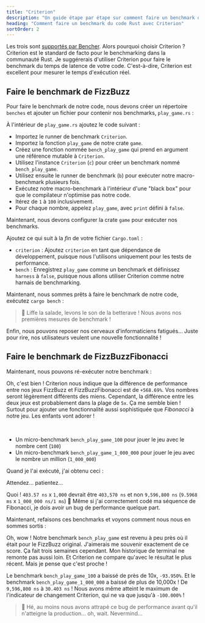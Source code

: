 ```yaml
---
title: "Criterion"
description: "Un guide étape par étape sur comment faire un benchmark du code Rust avec Criterion"
heading: "Comment faire un benchmark du code Rust avec Criterion"
sortOrder: 2
---
```



<Benchmarking />

<FizzBuzzRust />

<StepByStepRust />

<MicroVsMacro />

<BenchmarkingRust />

Les trois sont [supportés par Bencher](/docs/fr/explanation/adapters/). Alors pourquoi choisir Criterion ?
Criterion est le standard de facto pour le benchmarking dans la communauté Rust.
Je suggérerais d'utiliser Criterion pour faire le benchmark du temps de latence de votre code.
C'est-à-dire, Criterion est excellent pour mesurer le temps d'exécution réel.

<FizzBuzzRefactor />

## Faire le benchmark de FizzBuzz

Pour faire le benchmark de notre code, nous devons créer un répertoire `benches` et ajouter un fichier pour contenir nos benchmarks, `play_game.rs` :

<GameBenchesTree />

À l'intérieur de `play_game.rs` ajoutez le code suivant :

<FizzBuzzRefactorBenchesCode />

- Importez le runner de benchmark `Criterion`.
- Importez la fonction `play_game` de notre crate `game`.
- Créez une fonction nommée `bench_play_game` qui prend en argument une référence mutable à `Criterion`.
- Utilisez l'instance `Criterion` (`c`) pour créer un benchmark nommé `bench_play_game`.
- Utilisez ensuite le runner de benchmark (`b`) pour exécuter notre macro-benchmark plusieurs fois.
- Exécutez notre macro-benchmark à l'intérieur d'une "black box" pour que le compilateur n'optimise pas notre code.
- Itérez de `1` à `100` inclusivement.
- Pour chaque nombre, appelez `play_game`, avec `print` défini à `false`.

Maintenant, nous devons configurer la crate `game` pour exécuter nos benchmarks.

Ajoutez ce qui suit à la _fin_ de votre fichier `Cargo.toml` :

<GameCargoToml />

- `criterion` : Ajoutez `criterion` en tant que dépendance de développement, puisque nous l'utilisons uniquement pour les tests de performance.
- `bench` : Enregistrez `play_game` comme un benchmark et définissez `harness` à `false`, puisque nous allons utiliser Criterion comme notre harnais de benchmarking.

Maintenant, nous sommes prêts à faire le benchmark de notre code, exécutez `cargo bench` :

<BenchPlayGameOutput />

> 🐰 Liffe la salade, levons le son de la betterave ! Nous avons nos premières mesures de benchmark !

Enfin, nous pouvons reposer nos cerveaux d'informaticiens fatigués...
Juste pour rire, nos utilisateurs veulent une nouvelle fonctionnalité !

<FizzBuzzFibonacciRust>
  <PlayGameRustCode />
</FizzBuzzFibonacciRust>

## Faire le benchmark de FizzBuzzFibonacci

Maintenant, nous pouvons ré-exécuter notre benchmark :

<BenchPlayGameFibonacciOutput />

Oh, c'est bien ! Criterion nous indique que la différence de performance entre nos jeux FizzBuzz et FizzBuzzFibonacci est de `+568.69%`.
Vos nombres seront légèrement différents des miens.
Cependant, la différence entre les deux jeux est probablement dans la plage de `5x`.
Ça me semble bien ! Surtout pour ajouter une fonctionnalité aussi sophistiquée que _Fibonacci_ à notre jeu.
Les enfants vont adorer !

<FizzBuzzFibonacciOpenRust>
  <FizzBuzzFibonacciOpenRustCode />
</FizzBuzzFibonacciOpenRust>

<TheEnd />

<br />

<OnFire />

<BenchPlayGameOnFireCode />

- Un micro-benchmark `bench_play_game_100` pour jouer le jeu avec le nombre cent (`100`)
- Un micro-benchmark `bench_play_game_1_000_000` pour jouer le jeu avec le nombre un million (`1_000_000`)

Quand je l'ai exécuté, j'ai obtenu ceci :

<BenchPlayGameOnFireOutputStart />

Attendez... patientez...

<BenchPlayGameOnFireOutput />

Quoi ! `403.57 ns` x `1,000` devrait être `403,570 ns` et non `9,596,800 ns` (`9.5968 ms` x `1_000_000 ns/1 ms`) 🤯
Même si j'ai correctement codé ma séquence de Fibonacci, je dois avoir un bug de performance quelque part.

<FizzBuzzFibonacciFixRust />

Maintenant, refaisons ces benchmarks et voyons comment nous nous en sommes sortis :

<BenchPlayGameFixOutput />

Oh, wow ! Notre benchmark `bench_play_game` est revenu à peu près où il était pour le FizzBuzz original.
J'aimerais me souvenir exactement de ce score. Ça fait trois semaines cependant.
Mon historique de terminal ne remonte pas aussi loin.
Et Criterion ne compare qu'avec le résultat le plus récent.
Mais je pense que c'est proche !

Le benchmark `bench_play_game_100` a baissé de près de 10x, `-93.950%`.
Et le benchmark `bench_play_game_1_000_000` a baissé de plus de 10,000x ! De `9,596,800 ns` à `30.403 ns` !
Nous avons même atteint le maximum de l'indicateur de changement Criterion, qui ne va que jusqu'à `-100.000%` !

> 🐰 Hé, au moins nous avons attrapé ce bug de performance avant qu'il n'atteigne la production... oh, wait. Nevermind...

<CatchInCi />

<CatchInCiOutput />

<CatchInCiPlot />

<CatchInCiPlotRustBench title="Comment faire le Benchmark du Rust avec Criterion" />

<BencherFooter />
